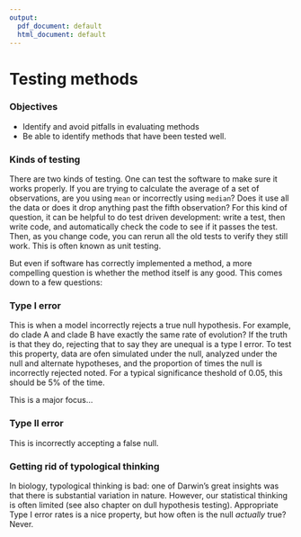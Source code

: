 ```yaml
---
output:
  pdf_document: default
  html_document: default
---
```

# Testing  methods


### Objectives

* Identify and avoid pitfalls in evaluating methods
* Be able to identify methods that have been tested well.

### Kinds of testing

There are two kinds of testing. One can test the software to make sure it works properly. If you are trying to calculate the average of a set of observations, are you using `mean` or incorrectly using `median`? Does it use all the data or does it drop anything past the fifth observation? For this kind of question, it can be helpful to do test driven development: write a test, then write code, and automatically check the code to see if it passes the test. Then, as you change code, you can rerun all the old tests to verify they still work. This is often known as unit testing.

But even if software has correctly implemented a method, a more compelling question is whether the method itself is any good. This comes down to a few questions:

### Type I error

This is when a model incorrectly rejects a true null hypothesis. For example, do clade A and clade B have exactly the same rate of evolution? If the truth is that they do, rejecting that to say they are unequal is a type I error. To test this property, data are ofen simulated under the null, analyzed under the null and alternate hypotheses, and the proportion of times the null is incorrectly rejected noted. For a typical significance theshold of 0.05, this should be 5% of the time. 

This is a major focus...

### Type II error

This is incorrectly accepting a false null. 

### Getting rid of typological thinking

In biology, typological thinking is bad: one of Darwin's great insights was that there is substantial variation in nature. However, our statistical thinking is often limited (see also chapter on dull hypothesis testing). Appropriate Type I error rates is a nice property, but how often is the null *actually* true? Never.